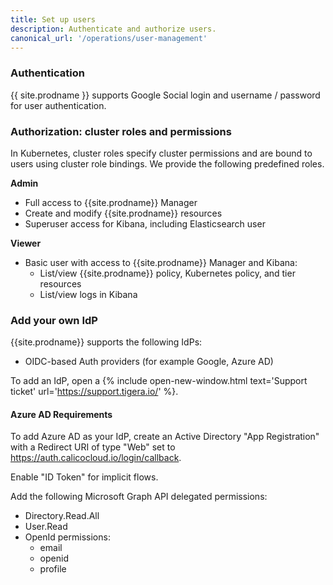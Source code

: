 ```yaml
---
title: Set up users
description: Authenticate and authorize users.
canonical_url: '/operations/user-management'
---
```


### Authentication

{{ site.prodname }} supports Google Social login and username / password for user authentication.

### Authorization: cluster roles and permissions

In Kubernetes, cluster roles specify cluster permissions and are bound to users using cluster role bindings. We provide the following predefined roles.

**Admin**

- Full access to {{site.prodname}} Manager
- Create and modify {{site.prodname}} resources
- Superuser access for Kibana, including Elasticsearch user

**Viewer**

- Basic user with access to {{site.prodname}} Manager and Kibana:
  - List/view {{site.prodname}} policy, Kubernetes policy, and tier resources
  - List/view logs in Kibana

### Add your own IdP

{{site.prodname}} supports the following IdPs:

- OIDC-based Auth providers (for example Google, Azure AD)

To add an IdP, open a {% include open-new-window.html text='Support ticket' url='https://support.tigera.io/' %}.

#### Azure AD Requirements

To add Azure AD as your IdP, create an Active Directory "App Registration" with a Redirect URI of type "Web" set to https://auth.calicocloud.io/login/callback.

Enable "ID Token" for implicit flows.

Add the following Microsoft Graph API delegated permissions:

- Directory.Read.All
- User.Read
- OpenId permissions:
  - email
  - openid
  - profile
